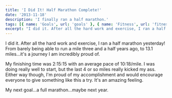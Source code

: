 ```yaml
---
title: 'I Did It! Half Marathon Complete!'
date: '2013-11-18'
description: 'I finally ran a half marathon.'
tags: [{ name: 'Goals', url: 'goals' }, { name: 'Fitness', url: 'fitness' }, { name: 'Running', url: 'running' }]
excerpt: "I did it. After all the hard work and exercise, I ran a half marathon yesterday! From barely being able to run a mile three and a half years ago, to 13.1 miles…it's a journey I am incredibly proud of."
---
```


I did it. After all the hard work and exercise, I ran a half marathon yesterday! From barely being able to run a mile three and a half years ago, to 13.1 miles…it's a journey I am incredibly proud of.

<PostImage
    src="/images/posts/2013-11-18-i-did-it-half-marathon-complete/header-half-marathon-complete.jpg"
    alt="Me running in the 2013 Philadelphia Half Marathon"
    width={1920}
    height={620}
    centered
    shadowed
/>

My finishing time was 2:15:15 with an average pace of 10:18/mile. I was doing really well to start, but the last 4 or so miles really kicked my ass. Either way though, I'm proud of my accomplishment and would encourage everyone to give something like this a try. It's an amazing feeling.

My next goal…a full marathon…maybe next year.

<PostImage
    src="/images/posts/2013-11-18-i-did-it-half-marathon-complete/half-marathon-complete.jpg"
    alt="Lauren and I after I finished running the 2013 Philadelphia Marathon"
    width={1920}
    height={1440}
    centered
    shadowed
/>
